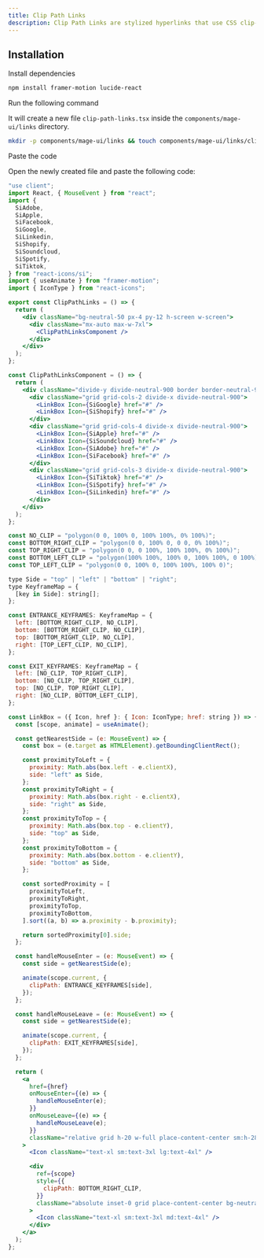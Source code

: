 ```yaml
---
title: Clip Path Links
description: Clip Path Links are stylized hyperlinks that use CSS clip-path to create unique shapes and dynamic hover effects.
---
```


<ComponentPreview name="links-clip-path-links--docs" />

## Installation

<Steps>
<Step>Install dependencies</Step>

```bash
npm install framer-motion lucide-react
```


<Step>Run the following command</Step>

It will create a new file `clip-path-links.tsx` inside the `components/mage-ui/links` directory.

```bash 
mkdir -p components/mage-ui/links && touch components/mage-ui/links/clip-path-links.tsx
```

<Step>Paste the code</Step> 

Open the newly created file and paste the following code:

```jsx 
"use client";
import React, { MouseEvent } from "react";
import {
  SiAdobe,
  SiApple,
  SiFacebook,
  SiGoogle,
  SiLinkedin,
  SiShopify,
  SiSoundcloud,
  SiSpotify,
  SiTiktok,
} from "react-icons/si";
import { useAnimate } from "framer-motion";
import { IconType } from "react-icons";

export const ClipPathLinks = () => {
  return (
    <div className="bg-neutral-50 px-4 py-12 h-screen w-screen">
      <div className="mx-auto max-w-7xl">
        <ClipPathLinksComponent />
      </div>
    </div>
  );
};

const ClipPathLinksComponent = () => {
  return (
    <div className="divide-y divide-neutral-900 border border-neutral-900">
      <div className="grid grid-cols-2 divide-x divide-neutral-900">
        <LinkBox Icon={SiGoogle} href="#" />
        <LinkBox Icon={SiShopify} href="#" />
      </div>
      <div className="grid grid-cols-4 divide-x divide-neutral-900">
        <LinkBox Icon={SiApple} href="#" />
        <LinkBox Icon={SiSoundcloud} href="#" />
        <LinkBox Icon={SiAdobe} href="#" />
        <LinkBox Icon={SiFacebook} href="#" />
      </div>
      <div className="grid grid-cols-3 divide-x divide-neutral-900">
        <LinkBox Icon={SiTiktok} href="#" />
        <LinkBox Icon={SiSpotify} href="#" />
        <LinkBox Icon={SiLinkedin} href="#" />
      </div>
    </div>
  );
};

const NO_CLIP = "polygon(0 0, 100% 0, 100% 100%, 0% 100%)";
const BOTTOM_RIGHT_CLIP = "polygon(0 0, 100% 0, 0 0, 0% 100%)";
const TOP_RIGHT_CLIP = "polygon(0 0, 0 100%, 100% 100%, 0% 100%)";
const BOTTOM_LEFT_CLIP = "polygon(100% 100%, 100% 0, 100% 100%, 0 100%)";
const TOP_LEFT_CLIP = "polygon(0 0, 100% 0, 100% 100%, 100% 0)";

type Side = "top" | "left" | "bottom" | "right";
type KeyframeMap = {
  [key in Side]: string[];
};

const ENTRANCE_KEYFRAMES: KeyframeMap = {
  left: [BOTTOM_RIGHT_CLIP, NO_CLIP],
  bottom: [BOTTOM_RIGHT_CLIP, NO_CLIP],
  top: [BOTTOM_RIGHT_CLIP, NO_CLIP],
  right: [TOP_LEFT_CLIP, NO_CLIP],
};

const EXIT_KEYFRAMES: KeyframeMap = {
  left: [NO_CLIP, TOP_RIGHT_CLIP],
  bottom: [NO_CLIP, TOP_RIGHT_CLIP],
  top: [NO_CLIP, TOP_RIGHT_CLIP],
  right: [NO_CLIP, BOTTOM_LEFT_CLIP],
};

const LinkBox = ({ Icon, href }: { Icon: IconType; href: string }) => {
  const [scope, animate] = useAnimate();

  const getNearestSide = (e: MouseEvent) => {
    const box = (e.target as HTMLElement).getBoundingClientRect();

    const proximityToLeft = {
      proximity: Math.abs(box.left - e.clientX),
      side: "left" as Side,
    };
    const proximityToRight = {
      proximity: Math.abs(box.right - e.clientX),
      side: "right" as Side,
    };
    const proximityToTop = {
      proximity: Math.abs(box.top - e.clientY),
      side: "top" as Side,
    };
    const proximityToBottom = {
      proximity: Math.abs(box.bottom - e.clientY),
      side: "bottom" as Side,
    };

    const sortedProximity = [
      proximityToLeft,
      proximityToRight,
      proximityToTop,
      proximityToBottom,
    ].sort((a, b) => a.proximity - b.proximity);

    return sortedProximity[0].side;
  };

  const handleMouseEnter = (e: MouseEvent) => {
    const side = getNearestSide(e);

    animate(scope.current, {
      clipPath: ENTRANCE_KEYFRAMES[side],
    });
  };

  const handleMouseLeave = (e: MouseEvent) => {
    const side = getNearestSide(e);

    animate(scope.current, {
      clipPath: EXIT_KEYFRAMES[side],
    });
  };

  return (
    <a
      href={href}
      onMouseEnter={(e) => {
        handleMouseEnter(e);
      }}
      onMouseLeave={(e) => {
        handleMouseLeave(e);
      }}
      className="relative grid h-20 w-full place-content-center sm:h-28 md:h-36"
    >
      <Icon className="text-xl sm:text-3xl lg:text-4xl" />

      <div
        ref={scope}
        style={{
          clipPath: BOTTOM_RIGHT_CLIP,
        }}
        className="absolute inset-0 grid place-content-center bg-neutral-900 text-white"
      >
        <Icon className="text-xl sm:text-3xl md:text-4xl" />
      </div>
    </a>
  );
};

```
</Steps>


